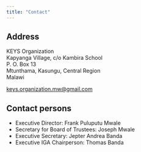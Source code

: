 ```yaml
---
title: "Contact"
---
```


## Address

KEYS Organization  
Kapyanga Village, c/o Kambira School  
P. O. Box 13  
Mtunthama, Kasungu, Central Region  
Malawi 

[keys.organization.mw@gmail.com](mailto:keys.organization.mw@gmail.com)

## Contact persons

* Executive Director: Frank Puluputu Mwale
* Secretary for Board of Trustees: Joseph Mwale
* Executive Secretary: Jepter Andrea Banda
* Executive IGA Chairperson: Thomas Banda


